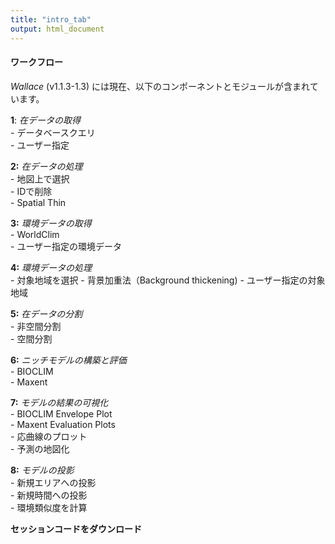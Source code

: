 ---
title: "intro_tab"
output: html_document
---

#### ワークフロー

*Wallace* (v1.1.3-1.3) には現在、以下のコンポーネントとモジュールが含まれています。 

**1**: *在データの取得*  
- データベースクエリ  
- ユーザー指定

**2:** *在データの処理*  
- 地図上で選択  
- IDで削除  
- Spatial Thin  

**3:** *環境データの取得*  
- WorldClim  
- ユーザー指定の環境データ

**4:** *環境データの処理*  
- 対象地域を選択
- 背景加重法（Background thickening)
- ユーザー指定の対象地域

**5:** *在データの分割*  
- 非空間分割  
- 空間分割  

**6:** *ニッチモデルの構築と評価*  
- BIOCLIM  
- Maxent  

**7:** *モデルの結果の可視化*  
- BIOCLIM Envelope Plot  
- Maxent Evaluation Plots  
- 応曲線のプロット  
- 予測の地図化 

**8:** *モデルの投影*  
- 新規エリアへの投影  
- 新規時間への投影  
- 環境類似度を計算  

**セッションコードをダウンロード**  

